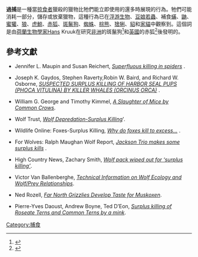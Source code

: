 
'''過捕'''是一種當[[掠食者|掠食者]]獵殺的獵物比牠們能立即使用的還多時展現的行為。牠們可能消耗一部分，儲存或放棄獵物，這種行為已在[[浮游生物|浮游生物]]、[[豆娘|豆娘]][[若蟲|若蟲]]、補食[[蟎|蟎]]、[[鼬|鼬]]、[[蜜獾|蜜獾]]、[[狼|狼]]、[[虎鯨|虎鯨]]、[[赤狐|赤狐]]、[[斑鬣狗|斑鬣狗]]、[[蜘蛛|蜘蛛]]、[[棕熊|棕熊]]、[[猞猁|猞猁]]、[[貂|貂]]和[[家貓|家貓]]中觀察到。這個詞是由[[荷蘭|荷蘭]][[生物學家|生物學家]]Hans Kruuk在研究[[非洲|非洲]]的斑鬣狗<ref name="Hyena">{{cite book | author= Kruuk, Hans | title=The Spotted Hyena: A study of predation and social behaviour | year= 1972 | isbn= 0-563-20844-9 | page= 335 }}</ref>和[[英國|英國]]的赤狐<ref name="RWTF">{{cite book | author=Macdonald, David | title=Running with the Fox | year=1987 | isbn=0-04-440199-X | page= 224 }}</ref>後發明的。

== 參考文獻 ==
{{reflist}}

* Jennifer L. Maupin and Susan Reichert, ''[http://beheco.oxfordjournals.org/cgi/content/full/12/5/569 Superfluous killing in spiders] {{Wayback|url=http://beheco.oxfordjournals.org/cgi/content/full/12/5/569 |date=20080907192917 }}''.

* Joseph K. Gaydos, Stephen Raverty,Robin W. Baird, and Richard W. Osborne, ''[http://www.cascadiaresearch.org/robin/GaydosetalNWN2005.pdf#search=%22surplus%20killing%22 SUSPECTED SURPLUS KILLING OF HARBOR SEAL PUPS (PHOCA VITULINA) BY KILLER WHALES (ORCINUS ORCA)] {{Wayback|url=http://www.cascadiaresearch.org/robin/GaydosetalNWN2005.pdf#search=%22surplus%20killing%22 |date=20110929115317 }}''.

* William G. George and Timothy Kimmel, ''[https://web.archive.org/web/20110617101214/http://elibrary.unm.edu/sora/Auk/v094n04/p0782-p0783.pdf#search=%22surplus%20killing%22 A Slaughter of Mice by Common Crows]''.

* {{Dead link|date=August 2011}}Wolf Trust, ''[https://web.archive.org/web/20110927153550/http://www.wolftrust.org.uk/a-d7-depredation-surplus.html Wolf Depredation-Surplus Killing]'''.

* Wildlife Online: Foxes-Surplus Killing, ''[http://www.wildlifeonline.me.uk/questions_answers_foxes.html#kill Why do foxes kill to excess...] {{Wayback|url=http://www.wildlifeonline.me.uk/questions_answers_foxes.html#kill |date=20110930001806 }}''.

* For Wolves: Ralph Maughan Wolf Report, ''[http://www.forwolves.org/ralph/jacksonwolves7-.htm Jackson Trio makes some surplus kills] {{Wayback|url=http://www.forwolves.org/ralph/jacksonwolves7-.htm |date=20060907172227 }}''.

* High Country News, Zachary Smith, ''[https://web.archive.org/web/20060822081003/http://www.hcn.org/servlets/hcn.Article?article_id=15048 Wolf pack wiped out for ‘surplus killing’]''.

* Victor Van Ballenberghe, ''[https://web.archive.org/web/20060917142923/http://wolfsongalaska.org/tech_info.html Technical Information on Wolf Ecology and Wolf/Prey Relationships]''.

* Ned Rozell, ''[https://web.archive.org/web/20060901232627/http://www.gi.alaska.edu/ScienceForum/ASF15/1547.html Far North Grizzlies Develop Taste for Muskoxen]''.

* Pierre-Yves Daoust, Andrew Boyne, Ted D’Eon, ''[http://archive.wikiwix.com/cache/20111008232126/http://wildlife1.usask.ca/newsletters/newsletter9-2.htm#terns Surplus killing of Roseate Terns and Common Terns by a mink]''.

[[Category:捕食|Category:捕食]]